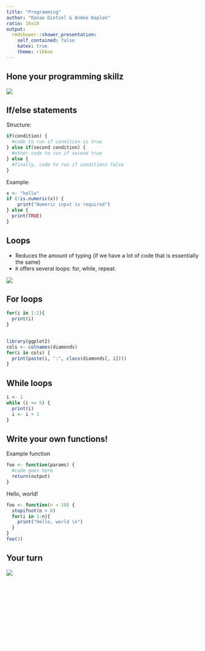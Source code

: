 ```yaml
---
title: "Programming"
author: "Ranae Dietzel & Andee Kaplan"
ratio: 16x10
output:
  rmdshower::shower_presentation:
    self_contained: false
    katex: true
    theme: ribbon
---
```


## Hone your programming skillz

![](images/h4x0r.jpg)

## If/else statements

Structure:

```r
if(condition) {
  #code to run if condition is true
} else if(second condition) {
  #other code to run if second true
} else {
  #finally, code to run if conditions false
}
```

Example:

```r
x <- "hello"
if (!is.numeric(x)) {
    print("Numeric input is required")
} else {
  print(TRUE)
}
```
## Loops

- Reduces the amount of typing (if we have a lot of code that is essentially the same)
- `R` offers several loops: for, while, repeat.

![](images/loop.gif)

## For loops

```r
for(i in 1:2){
  print(i)  
}
  
```

```r
library(ggplot2)
cols <- colnames(diamonds)
for(i in cols) {
  print(paste(i, ":", class(diamonds[, i])))
}
```
## While loops

```r
i <- 1
while (i <= 5) {
  print(i)
  i <- i + 1
}
```
## Write your own functions!

Example function

```r
foo <- function(params) {
  #code goes here
  return(output)
}
```

Hello, world!

```r
foo <- function(n = 10) {
  stopifnot(n > 0)
  for(i in 1:n){
    print("Hello, world \n")
  }
}
foo(3)
```


## Your turn  { .cover .white }

<!-- image source https://www.flickr.com/photos/ollemhebb/16691684354/in/photolist-rqZfeh-dB2HGy-j4rtWV-cswQCb-bnmKUX-rurYD7-5vmdw6-7iHPtj-bvggjZ-7nwAyK-oVZdhD-acwkds-dqAf8f-e4z5Jk-6PBenY-dSAYZ9-5vmcGR-e4z7be-cyGrpE-7WLPaw-5vmdnn-8ciEWU-5vmcDa-o2NbGq-dxpJTW-cyGt4d-dZy9Sm-dZssjK-oVZ3SB-5BtrCp-e4z5Mk-6bvjNs-8cfk5H-dzTiW2-7Yfj3T-9mraHV-5XmJTS-aDtnzj-ruXg4M-ecF3x2-aAU6Fg-bsQosb-Hgh9UM-kJti5g-ifdCE4-ceXXhf-7AdkFZ-aEDYpr-otaizi-sa1Phn -->
<img src="images/your_turn.jpg" class="cover height" />

<ol style="color:white">
<li>Write a function to compute the mean of an input vector.</li>
<li>Add error checking to ensure the input vector is numeric or logical, display an error if not satisfied (see "stop"). If your data is logical, convert it to numeric.</li>
<li>Add a parameter to allow the user to specify if they want to exclude NA values.</li>
<li>Loop over the columns of the diamonds data set and apply your function to all of the numeric columns.</li>
<li>Make a list of other potential problems with a mean function, and potential solutions.</li>
</ol>
